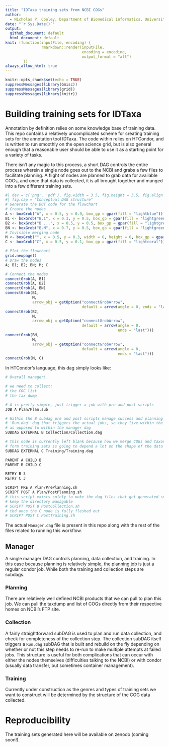 ```yaml
---
title: "IDTaxa training sets from NCBI COGs"
author: 
  - Nicholas P. Cooley, Department of Biomedical Informatics, University of Pittsburgh
date: "`r Sys.Date()`"
output:
  github_document: default
  html_document: default
knit: (function(inputFile, encoding) {
                rmarkdown::render(inputFile,
                                  encoding = encoding,
                                  output_format = "all")
        })
always_allow_html: true
---
```


```r
knitr::opts_chunk$set(echo = TRUE)
suppressMessages(library(Gmisc))
suppressMessages(library(grid))
suppressMessages(library(knitr))
```

# Building training sets for IDTaxa

Annotation by definition relies on some knowledge base of training data. This repo contains a relatively uncomplicated scheme for creating training sets for the annotation tool IDTaxa. The code within relies on HTCondor, and is written to run smoothly on the open science grid, but is also general enough that a reasonable user should be able to use it as a starting point for a variety of tasks.

There isn't any magic to this process, a short DAG controls the entire process wherein a single node goes out to the NCBI and grabs a few files to facilitate planning. A flight of nodes are planned to grab data for available COGs, and once that data is collected, it is all brought together and munged into a few different training sets.

```r
#| dev = c('png', 'pdf'), fig.width = 3.5, fig.height = 3.5, fig.align = "center",
#| fig.cap = "Conceptual DAG structure"
# Generate the DOT code for the flowchart
# Create the nodes
A <- boxGrob("A", x = 0.5, y = 0.9, box_gp = gpar(fill = "lightblue"))
B1 <- boxGrob("B.1", x = 0.3, y = 0.5, box_gp = gpar(fill = "lightgreen"))
B2 <- boxGrob("B ...", x = 0.5, y = 0.5, box_gp = gpar(fill = "lightgreen"))
BN <- boxGrob("B.N", x = 0.7, y = 0.5, box_gp = gpar(fill = "lightgreen"))
# Invisible merging node
M <- boxGrob("", x = 0.5, y = 0.3, width = 0, height = 0, box_gp = gpar(col = NA, fill = NA))
C <- boxGrob("C", x = 0.5, y = 0.1, box_gp = gpar(fill = "lightcoral"))

# Plot the flowchart
grid.newpage()
# Draw the nodes
A; B1; B2; BN; M; C

# Connect the nodes
connectGrob(A, B1)
connectGrob(A, B2)
connectGrob(A, BN)
connectGrob(B1,
            M,
            arrow_obj = getOption("connectGrobArrow",
                                  default = arrow(angle = 0, ends = "last")))
connectGrob(B2,
            M,
            arrow_obj = getOption("connectGrobArrow",
                                  default = arrow(angle = 0,
                                                  ends = "last")))
connectGrob(BN,
            M,
            arrow_obj = getOption("connectGrobArrow",
                                  default = arrow(angle = 0,
                                                  ends = "last")))
connectGrob(M, C)
```

In HTCondor's language, this dag simply looks like:

```bash
# Overall manager!

# we need to collect:
# the COG list
# the tax dump

# A is pretty simple, just trigger a job with pre and post scripts
JOB A Plan/Plan.sub

# Within the B subdag pre and post scripts manage success and planning of a 
# 'Run.dag' dag that triggers the actual jobs, so they live within the subdag,
# as opposed to within the manager dag
SUBDAG EXTERNAL B Collection/Collection.dag

# this node is currently left blank because how we merge COGs and taxonomies to
# form training sets is going to depend a lot on the shape of the data that we collect
SUBDAG EXTERNAL C Training/Training.dag

PARENT A CHILD B
PARENT B CHILD C

RETRY B 3
RETRY C 3

SCRIPT PRE A Plan/PrePlanning.sh
SCRIPT POST A Plan/PostPlanning.sh
# this script exists solely to nuke the dag files that get generated so that we
# keep the directory managable
# SCRIPT POST B PostCollection.sh
# tbd once the C node is fully fleshed out
# SCRIPT POST C PostTraining.sh
```

The actual `Manager.dag` file is present in this repo along with the rest of the files related to running this workflow.

## Manager

A single manager DAG controls planning, data collection, and training. In this case because planning is relatively simple, the planning job is just a regular condor job. While both the training and collection steps are subdags.

### Planning

There are relatively well defined NCBI products that we can pull to plan this job. We can pull the taxdump and list of COGs directly from their respective homes on NCBI's FTP site.

### Collection

A fairly straightforward subDAG is used to plan and run data collection, and check for completeness of the collection step. The collection subDAG itself triggers a `Run.dag` subDAG that is built and rebuild on the fly depending on whether or not this step needs to re-run to make multiple attempts at failed jobs. This structure is useful for both complications that can occur with either the nodes themselves (difficulties talking to the NCBI) or with condor (usually data transfer, but sometimes container management).

### Training

Currently under construction as the genres and types of training sets we want to construct will be determined by the structure of the COG data collected.

# Reproducibility

The training sets generated here will be available on zenodo (coming soon!).

